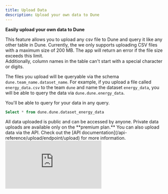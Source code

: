 ```yaml
---
title: Upload Data
description: Upload your own data to Dune
---
```


**Easily upload your own data to Dune**

This feature allows you to upload any csv file to Dune and query it like any other table in Dune. Currently, the we only supports uploading CSV files with a maximum size of 200 MB. The app will return an error if the file size exceeds this limit.   
Additionally, column names in the table can't start with a special character or digits.

The files you upload will be queryable via the schema ``dune.team_name.dataset_name``. For example, if you upload a file called ``energy_data.csv`` to the team ``dune`` and name the dataset ``energy_data``, you will be able to query the data via ``dune.dune.energy_data``.

You'll be able to query for your data in any query.

```sql
Select * from dune.dune.dataset_energy_data
```

<Note>
    All data uploaded is public and can be accessed by anyone.   
    Private data uploads are available only on the **premium plan.**
</Note>

<Tip>
    You can also upload data via the API. Check out the [API documentation](/api-reference/upload/endpoint/upload) for more information.
</Tip>


<div
  style={{
    position: "relative",
    paddingBottom: "calc(54.166666666666664% + 41px)",
    height: 0,
    width: "100%"
  }}
>
  <iframe
    src="https://demo.arcade.software/ZfmeSKYxCY7cTfcv6cDW?embed"
    frameBorder={0}
    loading="lazy"
    webkitallowfullscreen=""
    mozallowfullscreen=""
    allowFullScreen=""
    style={{
      position: "absolute",
      top: 0,
      left: 0,
      width: "100%",
      height: "100%",
      colorScheme: "light"
    }}
    title="Dashboards"
  />
</div>

1. Click on the "Upload Data" button in the menu of the Dune UI.
2. Select the csv file you want to upload.
3. Name your table and add a description.
4. Click on save to finish the upload.


## Querying for the data in Dune

Once the data has been uploaded, you can explore it in the my data section in the data explorer: 

![upload data](query-app/web-app/images/upload_data.gif)

You can query for your data in any query.

```sql
Select * from dune.dune.dataset_energy_data
```

To check whether the datatypes are correctly inferred, you can check the table details in the [data explorer](/query-app/web-app/query-editor/data-explorer).

## Updating data

Currently there is no way to update the data of an already existing .csv file.

However, you can use the "query a query" feature to query multiple .csv files at once.

For example:

```sql
--query_2441513

Select * from dune.dune.dataset_energy_data_1

UNION ALL

Select * from dune.dune.dataset_energy_data_2

-- add more as it becomes relevant
```

In your main query, you could then simply refer to this query.

```sql
Select * from ethereum.transactions t
left join query_2441513 q on q.address = t."from"
```

## Private data

If you don't want to share your data with the world, you can also upload private data. Private data is only visible to you and your team members.

To upload private data, **you need to be on the premium plan**. If you are on the premium plan, you can upload private data by toggling the "make table private" switch in the upload data modal.

You can also change the privacy settings of a dataset after it has been uploaded. To do so, go to settings -> data page and click on the three dots next to the dataset you want to change the privacy settings for. Then click on "make table private" to make the table private or "make table public" to make it public. 

## Deleting data

You can delete your data via your settings page.

<div
  style={{
    position: "relative",
    paddingBottom: "calc(61.25000000000001% + 41px)",
    height: 0,
    width: "100%"
  }}
>
  <iframe
    src="https://demo.arcade.software/mr3mDEQl0qQi9e1H4HZB?embed"
    frameBorder={0}
    loading="lazy"
    webkitallowfullscreen=""
    mozallowfullscreen=""
    allowFullScreen=""
    style={{
      position: "absolute",
      top: 0,
      left: 0,
      width: "100%",
      height: "100%",
      colorScheme: "light"
    }}
    title="Teams > Dune"
  />
</div>

1. Click on the "settings" button in the menu of the Dune UI.
2. Click on "data".
3. Find the dataset you want to delete.
4. Click on the three dots to open the options for the dataset.
5. Click on "delete dataset".
6. confirm the deletion.
7. The dataset is now deleted.


## Large Amounts of Data

If you want to share valuable off-chain data on Dune with your community, we are happy to discuss custom arrangements. Please reach indicate your interest via this [form](https://bit.ly/dune-data-integration).

This is only applicable for datasets with positive externalities for the Dune community. Examples include:

- [Farcaster](/data-tables/community/neynar/farcaster/)
- [Reservoir](/data-tables/community/reservoir/)
- [Flashbots](/data-tables/community/flashbots/)


